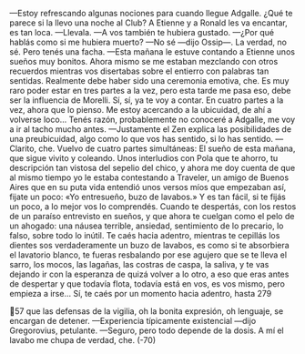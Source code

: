—Estoy refrescando algunas nociones para cuando llegue Adgalle. ¿Qué te
parece si la llevo una noche al Club? A Etienne y a Ronald les va encantar, es tan
loca.
—Llevala.
—A vos también te hubiera gustado.
—¿Por qué hablás como si me hubiera muerto?
—No sé —dijo Ossip—. La verdad, no sé. Pero tenés una facha.
—Esta mañana le estuve contando a Etienne unos sueños muy bonitos. Ahora
mismo se me estaban mezclando con otros recuerdos mientras vos disertabas
sobre el entierro con palabras tan sentidas. Realmente debe haber sido una
ceremonia emotiva, che. Es muy raro poder estar en tres partes a la vez, pero esta
tarde me pasa eso, debe ser la influencia de Morelli. Sí, sí, ya te voy a contar. En
cuatro partes a la vez, ahora que lo pienso. Me estoy acercando a la ubicuidad, de
ahí a volverse loco... Tenés razón, probablemente no conoceré a Adgalle, me voy
a ir al tacho mucho antes.
—Justamente el Zen explica las posibilidades de una preubicuidad, algo como
lo que vos has sentido, si lo has sentido.
—Clarito, che. Vuelvo de cuatro partes simultáneas: El sueño de esta mañana,
que sigue vivito y coleando. Unos interludios con Pola que te ahorro, tu
descripción tan vistosa del sepelio del chico, y ahora me doy cuenta de que al
mismo tiempo yo le estaba contestando a Traveler, un amigo de Buenos Aires
que en su puta vida entendió unos versos míos que empezaban así, fijate un
poco: «Yo entresueño, buzo de lavabos.» Y es tan fácil, si te fijás un poco, a lo
mejor vos lo comprendés. Cuando te despertás, con los restos de un paraíso
entrevisto en sueños, y que ahora te cuelgan como el pelo de un ahogado: una
náusea terrible, ansiedad, sentimiento de lo precario, lo falso, sobre todo lo inútil.
Te caés hacia adentro, mientras te cepillás los dientes sos verdaderamente un
buzo de lavabos, es como si te absorbiera el lavatorio blanco, te fueras resbalando
por ese agujero que se te lleva el sarro, los mocos, las lagañas, las costras de
caspa, la saliva, y te vas dejando ir con la esperanza de quizá volver a lo otro, a
eso que eras antes de despertar y que todavía flota, todavía está en vos, es vos
mismo, pero empieza a irse... Sí, te caés por un momento hacia adentro, hasta
279

57
que las defensas de la vigilia, oh la bonita expresión, oh lenguaje, se encargan de
detener.
—Experiencia típicamente existencial —dijo Gregorovius, petulante.
—Seguro, pero todo depende de la dosis. A mí el lavabo me chupa de verdad,
che.
(-70)
